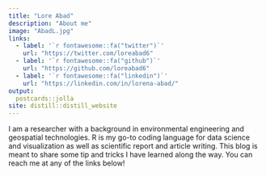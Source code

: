 ```yaml
---
title: "Lore Abad"
description: "About me"
image: "AbadL.jpg"
links:
  - label: '`r fontawesome::fa("twitter")`'
    url: "https://twitter.com/loreabad6"
  - label: '`r fontawesome::fa("github")`'
    url: "https://github.com/loreabad6"
  - label: '`r fontawesome::fa("linkedin")`'
    url: "https://linkedin.com/in/lorena-abad/"
output:
  postcards::jolla
site: distill::distill_website
---
```


I am a researcher with a background in environmental engineering and geospatial technologies. R is my go-to coding language for data science and visualization as well as scientific report and article writing. This blog is meant to share some tip and tricks I have learned along the way. You can reach me at any of the links below!
